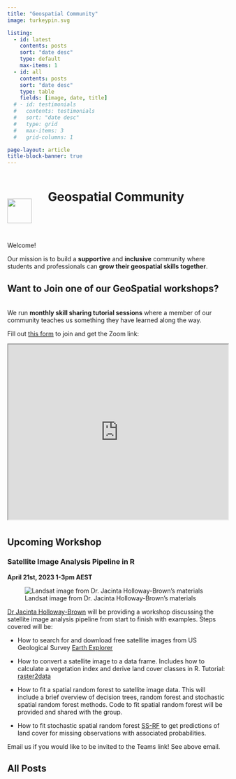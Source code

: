 ```yaml
---
title: "Geospatial Community"
image: turkeypin.svg

listing:
  - id: latest
    contents: posts
    sort: "date desc"
    type: default
    max-items: 1
  - id: all
    contents: posts
    sort: "date desc"
    type: table 
    fields: [image, date, title]
  # - id: testimonials
  #   contents: testimonials
  #   sort: "date desc"
  #   type: grid
  #   max-items: 3
  #   grid-columns: 1

page-layout: article
title-block-banner: true
---
```


```{=html}
<style>
#title-block-header{
  display: none;
}
#all-posts h2 {
  margin-top: 0px;
}
div.quarto-post {
  margin-bottom: 0px;
}
</style>

<!-- html code containing the turkey pin and page title -->

<div style="padding-bottom: 2em;">
  <div style="display: inline-block;width: 89px;">
    <img src="turkeypin.svg" style="width: 4em; vertical-align: -50px;" class="GeoCommunity Turkey Pin Logo">
  </div>

  <div style="display: inline-block;width: 70%;">
    <h1 class="title">Geospatial Community</h1>
  </div>
</div>
```
Welcome!

Our mission is to build a **supportive** and **inclusive** community where students and professionals can **grow their geospatial skills together**.

::: {.callout-note icon=false collapse="true"}

# Want to Join one of our GeoSpatial workshops?
<br>
We run **monthly skill sharing tutorial sessions** where a member of our community teaches us something they have learned along the way.

Fill out [this form](https://docs.google.com/forms/d/e/1FAIpQLSeXfv6EPzm6ur5e9IrDPK07e5N1y2xxYNQlBe_xutTDu-ajBw/viewform) to join and get the Zoom link:


```{=html}
<iframe width="100%" height="400px" src="https://docs.google.com/forms/d/e/1FAIpQLSeXfv6EPzm6ur5e9IrDPK07e5N1y2xxYNQlBe_xutTDu-ajBw/viewform" title="R for mapping and more"></iframe>
```

:::

## Upcoming Workshop {style="padding-top: 7px;"}

### Satellite Image Analysis Pipeline in R

**April 21st, 2023 1-3pm AEST**

::: column-margin
![Landsat image from Dr. Jacinta Holloway-Brown's materials](posts/2023-04-07-April-Newsletter/landsat.png)
:::

[Dr Jacinta Holloway-Brown](https://researchers.adelaide.edu.au/profile/jacinta.holloway-brown) will be providing a workshop discussing the satellite image analysis pipeline from start to finish with examples. Steps covered will be:

-   How to search for and download free satellite images from US Geological Survey [Earth Explorer](https://earthexplorer.usgs.gov/)

-   How to convert a satellite image to a data frame. Includes how to calculate a vegetation index and derive land cover classes in R. Tutorial: [raster2data](https://github.com/thejholloway/raster2data)

-   How to fit a spatial random forest to satellite image data. This will include a brief overview of decision trees, random forest and stochastic spatial random forest methods. Code to fit spatial random forest will be provided and shared with the group.

-   How to fit stochastic spatial random forest [SS-RF](https://github.com/thejholloway/SS-RF_tutorial) to get predictions of land cover for missing observations with associated probabilities.

Email us if you would like to be invited to the Teams link! See above email.

<!-- <links to the content being covered, or to the presenter's website/bio, etc.> -->

<!-- ## Latest Workshop -->

<!--::: {#latest}  -->

<!--::: -->

## All Posts

::: {#all}
:::
